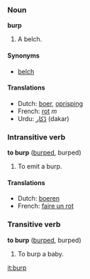 ===Noun===
'''burp'''

#A belch.

====Synonyms====
*[[belch]]

====Translations====
*Dutch: [[boer]], [[oprisping]]
*French: [[rot]] ''m''
*Urdu: [[ڈکار]] (dakar)

===Intransitive verb===
'''to burp''' ([[burped]], burped)

#To emit a burp.

====Translations====
*Dutch: [[boeren]]
*French: [[faire un rot]]

===Transitive verb===
'''to burp''' ([[burped]], burped)

#To burp a baby.

[[it:burp]]